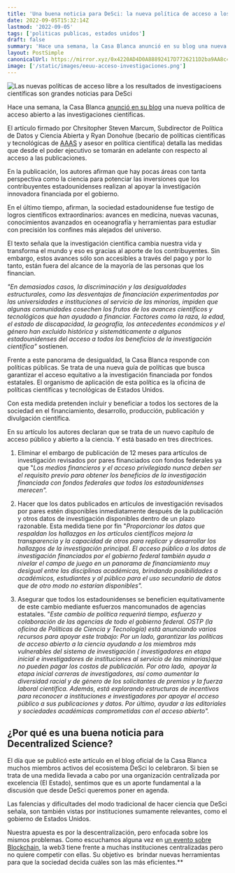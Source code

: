 ```yaml
---
title: 'Una buena noticia para DeSci: la nueva política de acceso a los resultados de investigaciones científicas en Estados Unidos'
date: 2022-09-05T15:32:14Z
lastmod: '2022-09-05'
tags: ['politicas publicas, estados unidos']
draft: false
summary: 'Hace una semana, la Casa Blanca anunció en su blog una nueva política de acceso abierto a las investigaciones científicas. En este post, te contamos todo lo que necesitas saber.'
layout: PostSimple
canonicalUrl: https://mirror.xyz/0x4220AD4D0A88892417D7726211D2ba9AA8c4640C/XW1Xq7IZH8EQJQyJ4t1pyKga1j2g-cafG4Y-IWikcQg
image: ['/static/images/eeuu-acceso-investigaciones.png']
---
```


![Las nuevas políticas de acceso libre a los resultados de investigacioens científicas son grandes noticias para DeSci](/static/images/eeuu-acceso-investigaciones.png)

Hace una semana, la Casa Blanca [anunció en su blog](https://www.whitehouse.gov/ostp/news-updates/2022/08/25/breakthroughs-for-alldelivering-equitable-access-to-americas-research/) una nueva política de acceso abierto a las investigaciones científicas.

El artículo firmado por Chrsitopher Steven Marcum, Subdirector de Política de Datos y Ciencia Abierta y Ryan Donohue (becario de políticas científicas y tecnológicas de [AAAS](https://www.aaas.org/) y asesor en política científica) detalla las medidas que desde el poder ejecutivo se tomarán en adelante con respecto al acceso a las publicaciones.

En la publicación, los autores afirman que hay pocas áreas con tanta perspectiva como la ciencia para potenciar las inversiones que los contribuyentes estadounidenses realizan al apoyar la investigación innovadora financiada por el gobierno.

En el último tiempo, afirman, la sociedad estadounidense fue testigo de logros científicos extraordinarios: avances en medicina, nuevas vacunas, conocimientos avanzados en oceanografía y herramientas para estudiar con precisión los confines más alejados del universo.

El texto señala que la investigación científica cambia nuestra vida y transforma el mundo y eso es gracias al aporte de los contribuyentes. Sin embargo, estos avances sólo son accesibles a través del pago y por lo tanto, están fuera del alcance de la mayoría de las personas que los financian.

*"En demasiados casos, la discriminación y las desigualdades estructurales, como las desventajas de financiación experimentadas por las universidades e instituciones al servicio de las minorías, impiden que algunas comunidades cosechen los frutos de los avances científicos y tecnológicos que han ayudado a financiar. Factores como la raza, la edad, el estado de discapacidad, la geografía, los antecedentes económicos y el género han excluido histórica y sistemáticamente a algunos estadounidenses del acceso a todos los beneficios de la investigación científica"* sostienen.

Frente a este panorama de desigualdad, la Casa Blanca responde con políticas públicas. Se trata de una nueva guía de políticas que busca garantizar el acceso equitativo a la investigación financiada por fondos estatales. El organismo de aplicación de esta política es la oficina de políticas científicas y tecnológicas de Estados Unidos.

Con esta medida pretenden incluir y beneficiar a todos los sectores de la sociedad en el financiamiento, desarrollo, producción, publicación y divulgación científica.

En su artículo los autores declaran que se trata de un nuevo capítulo de acceso público y abierto a la ciencia. Y está basado en tres directrices.

1.  Eliminar el embargo de publicación de 12 meses para artículos de investigación revisados ​​por pares financiados con fondos federales ya que "_Los medios financieros y el acceso privilegiado nunca deben ser el requisito previo para obtener los beneficios de la investigación financiada con fondos federales que todos los estadounidenses merecen"._

2.  Hacer que los datos publicados en artículos de investigación revisados ​​por pares estén disponibles inmediatamente después de la publicación y otros datos de investigación disponibles dentro de un plazo razonable. Esta medida tiene por fin "_Proporcionar los datos que respaldan los hallazgos en los artículos científicos mejora la transparencia y la capacidad de otros para replicar y desarrollar los hallazgos de la investigación principal. El acceso público a los datos de investigación financiados por el gobierno federal también ayuda a nivelar el campo de juego en un panorama de financiamiento muy desigual entre las disciplinas académicas, brindando posibilidades a académicos, estudiantes y al público para el uso secundario de datos que de otro modo no estarían disponibles"._

3.  Asegurar que todos los estadounidenses se beneficien equitativamente de este cambio mediante esfuerzos mancomunados de agencias estatales. "_Este cambio de política requerirá tiempo, esfuerzo y colaboración de las agencias de todo el gobierno federal. OSTP (la oficina de Políticas de Ciencia y Tecnología) está anunciando varios recursos para apoyar este trabajo: Por un lado, garantizar las políticas de acceso abierto a la ciencia ayudando a los miembros más vulnerables del sistema de investigación ( investigadores en etapa inicial e investigadores de instituciones al servicio de las minorías)que no pueden pagar los costos de publicación. Por otro lado,  apoyar la etapa inicial carreras de investigadores, así como aumentar la diversidad racial y de género de los solicitantes de premios y la fuerza laboral científica. Además, está explorando estructuras de incentivos para reconocer a instituciones e investigadores por apoyar el acceso público a sus publicaciones y datos. Por último, ayudar a las editoriales y sociedades académicas comprometidas con el acceso abierto"._

## ¿Por qué es una buena noticia para Decentralized Science? 

El día que se publicó este artículo en el blog oficial de la Casa Blanca muchos miembros activos del ecosistema DeSci lo celebraron. Si bien se trata de una medida llevada a cabo por una organización centralizada por excelencia (El Estado), sentimos que es un aporte fundamental a la discusión que desde DeSci queremos poner en agenda.

Las falencias y dificultades del modo tradicional de hacer ciencia que DeSci señala, son también vistas por instituciones sumamente relevantes, como el gobierno de Estados Unidos.

Nuestra apuesta es por la descentralización, pero enfocada sobre los mismos problemas. Como escuchamos alguna vez en [un evento sobre Blockchain](https://ethlatam.org/), la web3 tiene frente a muchas instituciones centralizadas pero no quiere competir con ellas. Su objetivo es  brindar nuevas herramientas para que la sociedad decida cuáles son las más eficientes.\*\*
